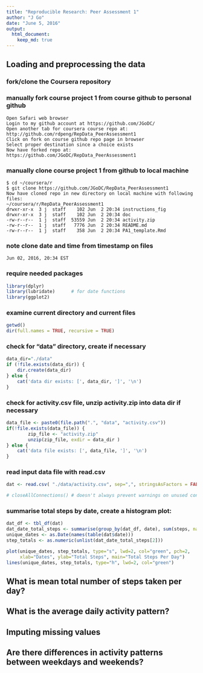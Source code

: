 ```yaml
---
title: "Reproducible Research: Peer Assessment 1"
author: "J Go"
date: "June 5, 2016"
output: 
  html_document:
    keep_md: true
---
```


## Loading and preprocessing the data
### fork/clone the Coursera repository
### manually fork course project 1 from course github to personal github
```
Open Safari web browser
Login to my github account at https://github.com/JGoDC/
Open another tab for coursera course repo at:
http://github.com/rdpeng/RepData_PeerAssessment1
Click on fork on course github repo page in browser
Select proper destination since a choice exists
Now have forked repo at:
https://github.com/JGoDC/RepData_PeerAssessment1
```
### manually clone course project 1 from github to local machine
```
$ cd ~/coursera/r
$ git clone https://github.com/JGoDC/RepData_PeerAssessment1
Now have cloned repo in new directory on local machine with following files:
~/coursera/r/RepData_PeerAssessment1
drwxr-xr-x  3 j  staff    102 Jun  2 20:34 instructions_fig
drwxr-xr-x  3 j  staff    102 Jun  2 20:34 doc
-rw-r--r--  1 j  staff  53559 Jun  2 20:34 activity.zip
-rw-r--r--  1 j  staff   7776 Jun  2 20:34 README.md
-rw-r--r--  1 j  staff    358 Jun  2 20:34 PA1_template.Rmd
```
### note clone date and time from timestamp on files
```
Jun 02, 2016, 20:34 EST
```
### require needed packages
```r
library(dplyr)
library(lubridate)      # for date functions
library(ggplot2)
```

### examine current directory and current files
```r
getwd()
dir(full.names = TRUE, recursive = TRUE)
```
### check for "data" directory, create if necessary
```r
data_dir="./data"
if (!file.exists(data_dir)) {
    dir.create(data_dir)
} else {
    cat('data dir exists: [', data_dir, ']', '\n')
}
```

### check for activity.csv file, unzip activity.zip into data dir if necessary
```r
data_file <- paste0(file.path(".", "data", "activity.csv"))
if(!file.exists(data_file)) {
        zip_file <- "activity.zip"
        unzip(zip_file, exdir = data_dir )
} else {
    cat('data file exists: [', data_file, ']', '\n')
}
```

### read input data file with read.csv
```r
dat <- read.csv( "./data/activity.csv", sep=",", stringsAsFactors = FALSE )

# closeAllConnections()	# doesn't always prevent warnings on unused connections

```

### summarise total steps by date, create a histogram plot:
```r
dat_df <- tbl_df(dat)
dat_date_total_steps <- summarise(group_by(dat_df, date), sum(steps, na.rm = T))
unique_dates <- as.Date(names(table(dat$date)))
step_totals <- as.numeric(unlist(dat_date_total_steps[2]))

plot(unique_dates, step_totals, type="s", lwd=2, col="green", pch=2, 
     xlab="Dates", ylab="Total Steps", main="Total Steps Per Day")
lines(unique_dates, step_totals, type="h", lwd=2, col="green")
```

## What is mean total number of steps taken per day?




## What is the average daily activity pattern?



## Imputing missing values



## Are there differences in activity patterns between weekdays and weekends?
